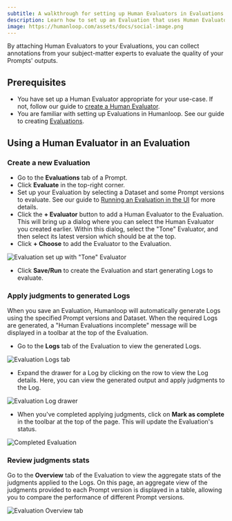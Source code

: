 ```yaml
---
subtitle: A walkthrough for setting up Human Evaluators in Evaluations to allow subject-matter experts to evaluate your LLM outputs.
description: Learn how to set up an Evaluation that uses Human Evaluators to collect annotations from your subject-matter experts.
image: https://humanloop.com/assets/docs/social-image.png
---
```


By attaching Human Evaluators to your Evaluations, you can collect annotations from your subject-matter experts
to evaluate the quality of your Prompts' outputs.

## Prerequisites

- You have set up a Human Evaluator appropriate for your use-case. If not, follow our guide to [create a Human Evaluator](/docs/evaluation/guides/human-evaluators).
- You are familiar with setting up Evaluations in Humanloop. See our guide to creating [Evaluations](/docs/evaluation/guides/run-evaluation).

## Using a Human Evaluator in an Evaluation

<Steps>

### Create a new Evaluation

- Go to the **Evaluations** tab of a Prompt.
- Click **Evaluate** in the top-right corner.
- Set up your Evaluation by selecting a Dataset and some Prompt versions to evaluate. See our guide to [Running an Evaluation in the UI](/docs/evaluation/guides/run-evaluation#run-an-evaluation-via-ui) for more details.
- Click the **+ Evaluator** button to add a Human Evaluator to the Evaluation. This will bring up a dialog where you can select the
  Human Evaluator you created earlier. Within this dialog, select the "Tone" Evaluator, and then select its latest version which should be at the top.
- Click **+ Choose** to add the Evaluator to the Evaluation.

![Evaluation set up with "Tone" Evaluator](../../../assets/images/tone-evaluation.png)

- Click **Save/Run** to create the Evaluation and start generating Logs to evaluate.

### Apply judgments to generated Logs

When you save an Evaluation, Humanloop will automatically generate Logs using the specified Prompt versions and Dataset.
When the required Logs are generated, a "Human Evaluations incomplete" message will be displayed in a toolbar at the top of the Evaluation.

- Go to the **Logs** tab of the Evaluation to view the generated Logs.

![Evaluation Logs tab](../../../assets/images/tone-evaluation-logs.png)

- Expand the drawer for a Log by clicking on the row to view the Log details. Here, you can view the generated output and apply judgments to the Log.

![Evaluation Log drawer](../../../assets/images/tone-evaluation-judgments.png)

- When you've completed applying judgments, click on **Mark as complete** in the toolbar at the top of the page. This will update the Evaluation's status.

![Completed Evaluation](../../../assets/images/tone-evaluation-complete.png)

### Review judgments stats

Go to the **Overview** tab of the Evaluation to view the aggregate stats of the judgments applied to the Logs.
On this page, an aggregate view of the judgments provided to each Prompt version is displayed in a table, allowing you to compare the performance of different Prompt versions.

![Evaluation Overview tab](../../../assets/images/tone-evaluation-overview.png)

</Steps>

